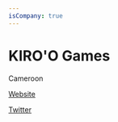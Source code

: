 ```yaml
---
isCompany: true
---
```


# KIRO'O Games

<Location>

Cameroon

</Location>



<Website>

[Website](http://kiroogames.com)

[Twitter](https://twitter.com/KIROOGames)

</Website>
